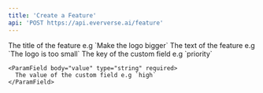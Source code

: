 ```yaml
---
title: 'Create a Feature'
api: 'POST https://api.eververse.ai/feature'
---
```


<ParamField body="title" type="string" required>
  The title of the feature e.g `Make the logo bigger`
</ParamField>

<ParamField body="text" type="string" required>
  The text of the feature e.g `The logo is too small`
</ParamField>

<ParamField body="custom" type="object[]">
  <Expandable title="properties">
    <ParamField body="key" type="string" required>
      The key of the custom field e.g `priority`
    </ParamField>

    <ParamField body="value" type="string" required>
      The value of the custom field e.g `high`
    </ParamField>
  </Expandable>
</ParamField>
